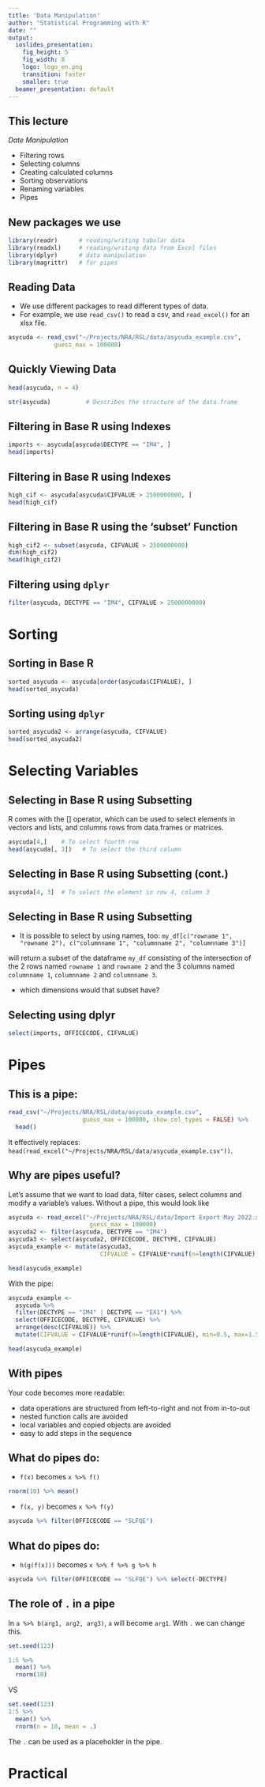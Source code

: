 ```yaml
---
title: 'Data Manipulation'
author: "Statistical Programming with R"
date: ""
output:
  ioslides_presentation:
    fig_height: 5
    fig_width: 8
    logo: logo_en.png
    transition: faster
    smaller: true
  beamer_presentation: default
---
```



## This lecture

*Date Manipulation*

- Filtering rows
- Selecting columns
- Creating calculated columns
- Sorting observations
- Renaming variables
- Pipes

<!-- - Tidy data -->


## New packages we use
```r
library(readr)      # reading/writing tabular data
library(readxl)     # reading/writing data from Excel files
library(dplyr)      # data manipulation
library(magrittr)   # for pipes
```


## Reading Data

- We use different packages to read different types of data. 
- For example, we use `read_csv()` to read a csv, and `read_excel()` for an xlsx file. 
```r
asycuda <- read_csv("~/Projects/NRA/RSL/data/asycuda_example.csv", 
             guess_max = 100000)
```

## Quickly Viewing Data

```r
head(asycuda, n = 4)

str(asycuda)          # Describes the structure of the data.frame
```


## Filtering in Base R using Indexes

```r
imports <- asycuda[asycuda$DECTYPE == "IM4", ]
head(imports)
```


## Filtering in Base R using Indexes
```r
high_cif <- asycuda[asycuda$CIFVALUE > 2500000000, ]
head(high_cif)
```


## Filtering in Base R using the 'subset' Function
```r
high_cif2 <- subset(asycuda, CIFVALUE > 2500000000)
dim(high_cif2)
head(high_cif2)
```


## Filtering using `dplyr`
```r
filter(asycuda, DECTYPE == "IM4", CIFVALUE > 2500000000)
```


# Sorting 

## Sorting in Base R

```r
sorted_asycuda <- asycuda[order(asycuda$CIFVALUE), ]
head(sorted_asycuda)
```

## Sorting using `dplyr` 

```r
sorted_asycuda2 <- arrange(asycuda, CIFVALUE)
head(sorted_asycuda2)
```


# Selecting Variables


## Selecting in Base R using Subsetting

R comes with the [] operator, which can be used to select elements in vectors and lists, and columns rows from data.frames or matrices.

```r
asycuda[4,]    # To select fourth row
head(asycuda[, 3])   # To select the third column
```


## Selecting in Base R using Subsetting (cont.)
```r
asycuda[4, 3]  # To select the element in row 4, column 3
```


## Selecting in Base R using Subsetting

- It is possible to select by using names, too:
`my_df[c("rowname 1", "rowname 2"), c("columnname 1", "columnname 2", "columnname 3")]`

will return a subset of the dataframe `my_df` consisting of the intersection of the 2 rows named `rowname 1` and `rowname 2` and the 3 columns named `columnname 1`, `columnname 2` and `columnname 3`.

- which dimensions would that subset have?


## Selecting using dplyr

```r
select(imports, OFFICECODE, CIFVALUE)
```

# Pipes

## This is a pipe:

```r
read_csv("~/Projects/NRA/RSL/data/asycuda_example.csv", 
                     guess_max = 100000, show_col_types = FALSE) %>%
  head()
```

It effectively replaces:
`head(read_excel("~/Projects/NRA/RSL/data/asycuda_example.csv"))`.


## Why are pipes useful?
Let's assume that we want to load data, filter cases, select columns and modify a variable's values. Without a pipe, this would look like
```r
asycuda <- read_excel("~/Projects/NRA/RSL/data/Import Export May 2022.xls", 
                       guess_max = 100000)
asycuda2 <- filter(asycuda, DECTYPE == "IM4")
asycuda3 <- select(asycuda2, OFFICECODE, DECTYPE, CIFVALUE)
asycuda_example <- mutate(asycuda3, 
                          CIFVALUE = CIFVALUE*runif(n=length(CIFVALUE), min=0.5, max=1.5))

head(asycuda_example)
```

With the pipe:
```r
asycuda_example <-
  asycuda %>%
  filter(DECTYPE == "IM4" | DECTYPE == "EX1") %>%
  select(OFFICECODE, DECTYPE, CIFVALUE) %>%
  arrange(desc(CIFVALUE)) %>%
  mutate(CIFVALUE = CIFVALUE*runif(n=length(CIFVALUE), min=0.5, max=1.5))

head(asycuda_example)
```

## With pipes
Your code becomes more readable:

- data operations are structured from left-to-right and not from in-to-out
- nested function calls are avoided
- local variables and copied objects are avoided
- easy to add steps in the sequence

## What do pipes do:

- `f(x)` becomes `x %>% f()`
```r
rnorm(10) %>% mean()
```
- `f(x, y)` becomes `x %>% f(y)` 
```r
asycuda %>% filter(OFFICECODE == "SLFQE")
```


## What do pipes do: 

- `h(g(f(x)))` becomes `x %>% f %>% g %>% h` 
```r
asycuda %>% filter(OFFICECODE == "SLFQE") %>% select(-DECTYPE)
```


## The role of `.` in a pipe
In `a %>% b(arg1, arg2, arg3)`, `a` will become `arg1`. With `.` we can change this.
```r
set.seed(123)

1:5 %>%
  mean() %>%
  rnorm(10)
```
VS
```r
set.seed(123)
1:5 %>%
  mean() %>%
  rnorm(n = 10, mean = .)
```
The `.` can be used as a placeholder in the pipe.


# Practical 








